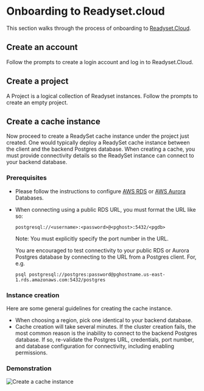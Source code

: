 # Onboarding to Readyset.cloud

This section walks through the process of onboarding to [Readyset.Cloud](https://readyset.cloud).

## Create an account

Follow the prompts to create a login account and log in to Readyset.Cloud.

## Create a project

A Project is a logical collection of Readyset instances. Follow the prompts to create an empty project.

## Create a cache instance

Now proceed to create a ReadySet cache instance under the project just created.
One would typically deploy a ReadySet cache instance between the client and the
backend Postgres database. When creating a cache, you must provide connectivity
details so the ReadySet instance can connect to your backend database.

### Prerequisites

- Please follow the instructions to configure [AWS
  RDS](/reference/configure-your-database/postgres/aws-rds-directions) or [AWS
  Aurora](/reference/configure-your-database/postgres/aws-aurora-directions)
  Databases.

- When connecting using a public RDS URL, you must format the URL like so:

  ```
  postgresql://<username>:<password>@<pghost>:5432/<pgdb>
  ```

  Note: You must explicitly specify the port number in the URL.

  You are encouraged to test connectivity to your public RDS or Aurora Postgres
  database by connecting to the URL from a Postgres client.
  For, e.g.

  ```
  psql postgresql://postgres:password@pghostname.us-east-1.rds.amazonaws.com:5432/postgres
  ```

### Instance creation

Here are some general guidelines for creating the cache instance.

- When choosing a region, pick one identical to your backend database.
- Cache creation will take several minutes. If the cluster creation fails, the
  most common reason is the inability to connect to the backend Postgres
  database. If so, re-validate the Postgres URL, credentials, port number, and
  database configuration for connectivity, including enabling permissions.

### Demonstration

![Create a cache instance](./CreateCacheInstance.gif)

